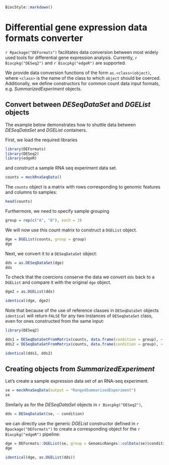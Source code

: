<!-- rmarkdown v1 -->
<!--
%\VignetteIndexEntry{Differential gene expression data formats converter}
%\VignettePackage{DEFormats}
%\VignetteEngine{knitr::knitr}
-->

```r
BiocStyle::markdown()
```

# Differential gene expression data formats converter

`r Rpackage("DEFormats")` facilitates data conversion between most widely used tools for differential gene expression analysis.
Currently, `r Biocpkg("DESeq2")` and `r Biocpkg("edgeR")` are supported.

We provide data conversion functions of the form `as.<class>(object)`, where `<class>` is the name of the class to which `object` should be coerced. Additionally, we define constructors for common count data input formats, e.g. *SummarizedExperiment* objects.

## Convert between *DESeqDataSet* and *DGEList* objects

The example below demonstrates how to shuttle data between *DESeqDataSet* and *DGEList* containers.

First, we load the required libraries 

```r
library(DEFormats)
library(DESeq2)
library(edgeR)
```

and construct a sample RNA seq experiment data set.

```r
counts = mockRnaSeqData()
```

The `counts` object is a matrix with rows corresponding to genomic features and columns to samples:

```r
head(counts)
````

Furthermore, we need to specify sample grouping

```r
group = rep(c("A", "B"), each = 3)
```

We will now use this count matrix to construct a `DGEList` object.

```r
dge = DGEList(counts, group = group)
dge
```

Next, we convert it to a `DESeqDataSet` object:

```r
dds = as.DESeqDataSet(dge)
dds
```

To check that the coercions conserve the data we convert `dds` back to a `DGEList` and compare it with the original `dge` object.

```r
dge2 = as.DGEList(dds)

identical(dge, dge2)
```

Note that because of the use of reference classes in `DESeqDataSet` objects `identical` will return `FALSE` for any two instances of `DESeqDataSet` class, even for ones constructed from the same input:

```r
library(DESeq2)

dds1 = DESeqDataSetFromMatrix(counts, data.frame(condition = group), ~ condition)
dds2 = DESeqDataSetFromMatrix(counts, data.frame(condition = group), ~ condition)

identical(dds1, dds2)
```



## Creating objects from *SummarizedExperiment*

Let's create a sample expression data set of an RNA-seq experiment.

```r
se = mockRnaSeqData(output = "RangedSummarizedExperiment")
se
```

Similarly as for the *DESeqDataSet* objects in `r Biocpkg("DESeq2")`,

```r
dds = DESeqDataSet(se, ~ condition)
```

we can directly use the generic *DGEList* constructor defined in `r Rpackage("DEFormats")` to create a corresponding object for the `r Biocpkg("edgeR")` pipeline:

```r
dge = DEFormats::DGEList(se, group = GenomicRanges::colData(se)$condition)
dge
```

```r
identical(dge, as.DGEList(dds))
```
